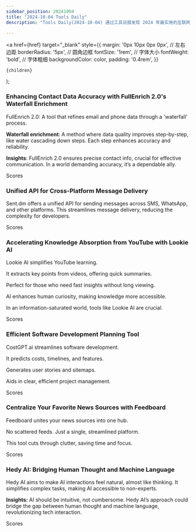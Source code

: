 ```yaml
---
sidebar_position: 20241004
title: "2024-10-04 Tools Daily"
description: "Tools Daily(2024-10-04) 通过工具日报发现 2024 年最实用的互联网软件、AI工具和产品！"

---
```



  <a
    href={href}
    target="_blank"
    style={{
      margin: '0px 10px 0px 0px', // 左右边距
      borderRadius: '5px', // 圆角边框
      fontSize: '1rem', // 字体大小
      fontWeight: 'bold', // 字体粗细
      backgroundColor: color,
      padding: '0.4rem',
    }}
  >
    {children}
  </a>
);

### Enhancing Contact Data Accuracy with FullEnrich 2.0's Waterfall Enrichment

FullEnrich 2.0: A tool that refines email and phone data through a 'waterfall' process.

**Waterfall enrichment**: A method where data quality improves step-by-step, like water cascading down steps. Each step enhances accuracy and reliability.

**Insights**: FullEnrich 2.0 ensures precise contact info, crucial for effective communication. In a world demanding accuracy, it’s a dependable ally.

<Link href="/news/2024/10/04/Enhancing-Contact-Data-Accuracy-with-FullEnrich-20s-Waterfal" color="#B0C4DE">Scores</Link>

### Unified API for Cross-Platform Message Delivery

Sent.dm offers a unified API for sending messages across SMS, WhatsApp, and other platforms. This streamlines message delivery, reducing the complexity for developers.

<Link href="/news/2024/10/04/Unified-API-for-CrossPlatform-Message-Delivery" color="#B0C4DE">Scores</Link>

### Accelerating Knowledge Absorption from YouTube with Lookie AI

Lookie AI simplifies YouTube learning.

It extracts key points from videos, offering quick summaries.

Perfect for those who need fast insights without long viewing.

AI enhances human curiosity, making knowledge more accessible.

In an information-saturated world, tools like Lookie AI are crucial.

<Link href="/news/2024/10/04/Accelerating-Knowledge-Absorption-from-YouTube-with-Lookie-A" color="#B0C4DE">Scores</Link>

### Efficient Software Development Planning Tool

CostGPT.ai streamlines software development.

It predicts costs, timelines, and features.

Generates user stories and sitemaps.

Aids in clear, efficient project management.

<Link href="/news/2024/10/04/Efficient-Software-Development-Planning-Tool" color="#B0C4DE">Scores</Link>

### Centralize Your Favorite News Sources with Feedboard

Feedboard unites your news sources into one hub.

No scattered feeds.
Just a single, streamlined platform.

This tool cuts through clutter, saving time and focus.

<Link href="/news/2024/10/04/Centralize-Your-Favorite-News-Sources-with-Feedboard" color="#B0C4DE">Scores</Link>

### Hedy AI: Bridging Human Thought and Machine Language

Hedy AI aims to make AI interactions feel natural, almost like thinking. It simplifies complex tasks, making AI accessible to non-experts.

**Insights:**
AI should be intuitive, not cumbersome. Hedy AI’s approach could bridge the gap between human thought and machine language, revolutionizing tech interaction.

<Link href="/news/2024/10/04/Hedy-AI-Bridging-Human-Thought-and-Machine-Language" color="#B0C4DE">Scores</Link>

